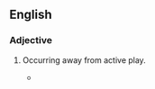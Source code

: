 ==English==

===Adjective===
{{en-adj|-}}

# {{label|en|sports|of an incident or foul}} Occurring away from active play.
#* {{quote-journal
|date=December 29, 2010
|author=Mark Vesty
|title=Wigan 2 - 2 Arsenal
|work=BBC
|url=http://news.bbc.co.uk/sport1/hi/football/eng_prem/9322845.stm
|page=
|passage=An '''off the ball''' incident led to N'Zogbia confronting Wilshere before leaning his head into the Englishman and giving referee Lee Probert no choice but to show the red card.}}